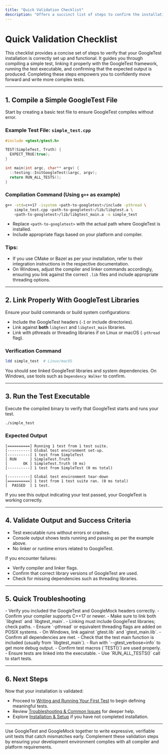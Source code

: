 ```yaml
---
title: "Quick Validation Checklist"
description: "Offers a succinct list of steps to confirm the installation is working—compilation, linking, running a test, and recognizing output. Empowers users to verify their setup efficiently before proceeding to write more complex tests."
---
```


# Quick Validation Checklist

This checklist provides a concise set of steps to verify that your GoogleTest installation is correctly set up and functional. It guides you through compiling a simple test, linking it properly with the GoogleTest framework, running the test executable, and confirming that the expected output is produced. Completing these steps empowers you to confidently move forward and write more complex tests.

---

## 1. Compile a Simple GoogleTest File

Start by creating a basic test file to ensure GoogleTest compiles without error.

### Example Test File: `simple_test.cpp`
```cpp
#include <gtest/gtest.h>

TEST(SimpleTest, Truth) {
  EXPECT_TRUE(true);
}

int main(int argc, char** argv) {
  ::testing::InitGoogleTest(&argc, argv);
  return RUN_ALL_TESTS();
}
```

### Compilation Command (Using `g++` as example)
```bash
g++ -std=c++17 -isystem <path-to-googletest>/include -pthread \
    simple_test.cpp <path-to-googletest>/lib/libgtest.a \
    <path-to-googletest>/lib/libgtest_main.a -o simple_test
```

- Replace `<path-to-googletest>` with the actual path where GoogleTest is installed.
- Include appropriate flags based on your platform and compiler.

### Tips:
- If you use CMake or Bazel as per your installation, refer to their integration instructions in the respective documentation.
- On Windows, adjust the compiler and linker commands accordingly, ensuring you link against the correct `.lib` files and include appropriate threading options.

---

## 2. Link Properly With GoogleTest Libraries

Ensure your build commands or build system configurations:

- Include the GoogleTest headers (`-I` or include directories).
- Link against **both** `libgtest` and `libgtest_main` libraries.
- Link with pthreads or threading libraries if on Linux or macOS (`-pthread` flag).

### Verification Command
```bash
ldd simple_test  # Linux/macOS
```

You should see linked GoogleTest libraries and system dependencies. On Windows, use tools such as `Dependency Walker` to confirm.

---

## 3. Run the Test Executable

Execute the compiled binary to verify that GoogleTest starts and runs your test.

```bash
./simple_test
```

### Expected Output
```
[==========] Running 1 test from 1 test suite.
[----------] Global test environment set-up.
[----------] 1 test from SimpleTest
[ RUN      ] SimpleTest.Truth
[       OK ] SimpleTest.Truth (0 ms)
[----------] 1 test from SimpleTest (0 ms total)

[----------] Global test environment tear-down
[==========] 1 test from 1 test suite ran. (0 ms total)
[  PASSED  ] 1 test.
```

If you see this output indicating your test passed, your GoogleTest is working correctly.

---

## 4. Validate Output and Success Criteria

- Test executable runs without errors or crashes.
- Console output shows tests running and passing as per the example above.
- No linker or runtime errors related to GoogleTest.

If you encounter failures:

- Verify compiler and linker flags.
- Confirm that correct library versions of GoogleTest are used.
- Check for missing dependencies such as threading libraries.

---

## 5. Quick Troubleshooting

<AccordionGroup title="Common Issues and Solutions">
<Accordion title="Compilation Errors">
- Verify you included the GoogleTest and GoogleMock headers correctly.
- Confirm your compiler supports C++17 or newer.
- Make sure to link both `libgtest` and `libgtest_main`.
</Accordion>

<Accordion title="Linker Errors">
- Linking must include GoogleTest libraries; check paths.
- Ensure `-pthread` or equivalent threading flags are added on POSIX systems.
- On Windows, link against `gtest.lib` and `gtest_main.lib`.
</Accordion>

<Accordion title="Test Executable Fails to Run or Crashes">
- Confirm all dependencies are met.
- Check that the test main function is included (usually from `libgtest_main`).
- Run with `--gtest_verbose=info` to get more debug output.
</Accordion>

<Accordion title="Tests Not Executed or Not Detected">
- Confirm test macros (`TEST()`) are used properly.
- Ensure tests are linked into the executable.
- Use `RUN_ALL_TESTS()` call to start tests.
</Accordion>
</AccordionGroup>

---

## 6. Next Steps

Now that your installation is validated:

- Proceed to [Writing and Running Your First Test](../first-test-experience/create-run-first-test) to begin defining meaningful tests.
- Review [Troubleshooting & Common Issues](../first-test-experience/common-issues-troubleshooting) for deeper help.
- Explore [Installation & Setup](../installation-setup/installation-methods) if you have not completed installation.

---

<Tip>
Use GoogleTest and GoogleMock together to write expressive, verifiable unit tests that catch mismatches early. Complement these validation steps by ensuring your development environment complies with all compiler and platform requirements.
</Tip>